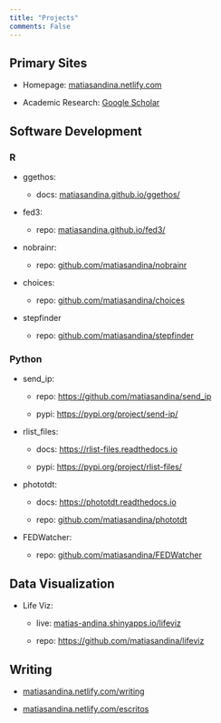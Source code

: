 ```yaml
---
title: "Projects"
comments: False
---
```


## Primary Sites

-   Homepage: [matiasandina.netlify.com](https://matiasandina.netlify.com)

-   Academic Research: [Google Scholar](https://scholar.google.com/citations?hl=en&user=PnTVdPAAAAAJ)

## Software Development

### R

-   ggethos:

    -   docs: [matiasandina.github.io/ggethos/](https://matiasandina.github.io/ggethos/)

-   fed3:

    -   repo: [matiasandina.github.io/fed3/](https://matiasandina.github.io/fed3/)

-   nobrainr:

    -   repo: [github.com/matiasandina/nobrainr](https://github.com/matiasandina/nobrainr)

-   choices:

    -   repo: [github.com/matiasandina/choices](https://github.com/matiasandina/choices)

-   stepfinder

    -   repo: [github.com/matiasandina/stepfinder](https://github.com/matiasandina/stepfinder)

### Python

-   send_ip:

    -   repo: <https://github.com/matiasandina/send_ip>

    -   pypi: <https://pypi.org/project/send-ip/>

-   rlist_files:

    -   docs: [https://rlist-files.readthedocs.io](https://rlist-files.readthedocs.io/)

    -   pypi: <https://pypi.org/project/rlist-files/>

-   phototdt:

    -   docs: [https://phototdt.readthedocs.io](https://phototdt.readthedocs.io/)

    -   repo: [github.com/matiasandina/phototdt](https://github.com/matiasandina/phototdt)

-   FEDWatcher:

    -   repo: [github.com/matiasandina/FEDWatcher](https://github.com/matiasandina/FEDWatcher)

## Data Visualization

-   Life Viz:

    -   live: [matias-andina.shinyapps.io/lifeviz](https://matias-andina.shinyapps.io/lifeviz)

    -   repo: [https://github.com/matiasandina/lifeviz](github.com/matiasandina/lifeviz)

## Writing

-   [matiasandina.netlify.com/writing](https://matiasandina.netlify.com/writing)

-   [matiasandina.netlify.com/escritos](https://matiasandina.netlify.com/escritos)
